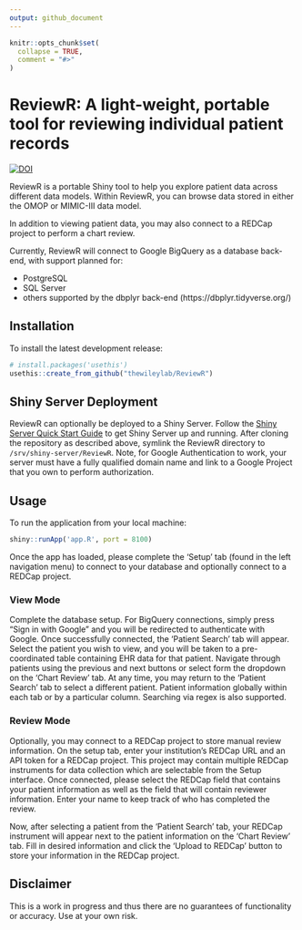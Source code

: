 ```yaml
---
output: github_document
---
```


<!-- README.md is generated from README.Rmd. Please edit that file -->

```r
knitr::opts_chunk$set(
  collapse = TRUE,
  comment = "#>"
)
```

# ReviewR: A light-weight, portable tool for reviewing individual patient records

<!-- badges: start -->
[![DOI](https://zenodo.org/badge/DOI/10.5281/zenodo.1488535.svg)](https://doi.org/10.5281/zenodo.1488535)
<!-- badges: end -->

ReviewR is a portable Shiny tool to help you explore patient data across different data models. Within ReviewR, you can browse data stored in either the OMOP or MIMIC-III data model.

In addition to viewing patient data, you may also connect to a REDCap project to perform a chart review.

Currently, ReviewR will connect to Google BigQuery as a database back-end, with support planned for:

  * PostgreSQL
  * SQL Server
  * others supported by the dbplyr back-end (https://dbplyr.tidyverse.org/)

## Installation

To install the latest development release:
```r
# install.packages('usethis')
usethis::create_from_github("thewileylab/ReviewR")
```

## Shiny Server Deployment
ReviewR can optionally be deployed to a Shiny Server. Follow the [Shiny Server Quick Start Guide](https://support.rstudio.com/hc/en-us/articles/360011458854-Shiny-Server-Quick-Start-Installation-and-Configuration) to get Shiny Server up and running. After cloning the repository as described above, symlink the ReviewR directory to `/srv/shiny-server/ReviewR`. Note, for Google Authentication to work, your server must have a fully qualified domain name and link to a Google Project that you own to perform authorization. 

## Usage
To run the application from your local machine:
```r
shiny::runApp('app.R', port = 8100)
```

Once the app has loaded, please complete the 'Setup' tab (found in the left navigation menu) to connect to your database and optionally connect to a REDCap project.

### View Mode

Complete the database setup. For BigQuery connections, simply press "Sign in with Google" and you will be redirected to authenticate with Google. Once successfully connected, the 'Patient Search' tab will appear. Select the patient you wish to view, and you will be taken to a pre-coordinated table containing EHR data for that patient. Navigate through patients using the previous and next buttons or select form the dropdown on the 'Chart Review' tab. At any time, you may return to the 'Patient Search' tab to select a different patient. Patient information globally within each tab or by a particular column. Searching via regex is also supported.

### Review Mode

Optionally, you may connect to a REDCap project to store manual review information. On the setup tab, enter your institution's REDCap URL and an API token for a REDCap project. This project may contain multiple REDCap instruments for data collection which are selectable from the Setup interface. Once connected, please select the REDCap field that contains your patient information as well as the field that will contain reviewer information. Enter your name to keep track of who has completed the review.

Now, after selecting a patient from the 'Patient Search' tab, your REDCap instrument will appear next to the patient information on the 'Chart Review' tab. Fill in desired information and click the 'Upload to REDCap' button to store your information in the REDCap project. 

## Disclaimer
This is a work in progress and thus there are no guarantees of functionality or accuracy. Use at your own risk.
